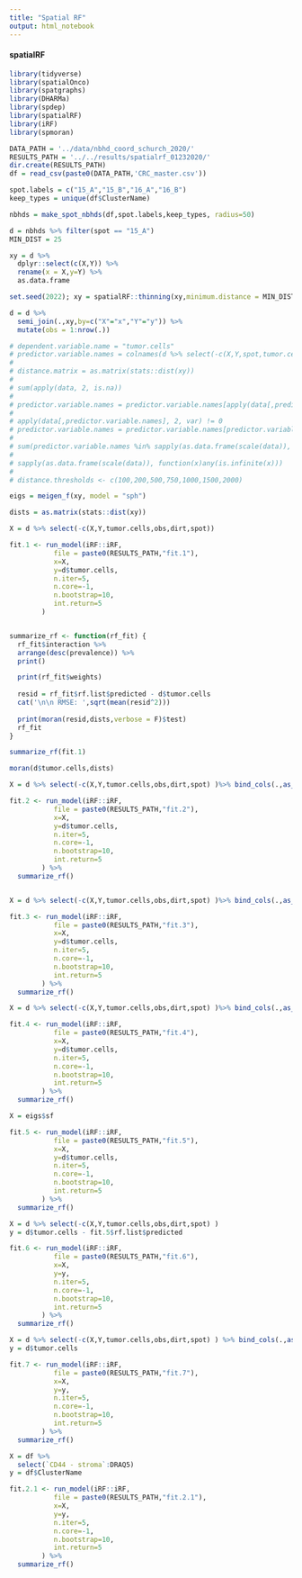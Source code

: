 ```yaml
---
title: "Spatial RF"
output: html_notebook
---
```


#### spatialRF

```r
library(tidyverse)
library(spatialOnco)
library(spatgraphs)
library(DHARMa)
library(spdep)
library(spatialRF)
library(iRF)
library(spmoran)

DATA_PATH = '../data/nbhd_coord_schurch_2020/'
RESULTS_PATH = '../../results/spatialrf_01232020/'
dir.create(RESULTS_PATH)
df = read_csv(paste0(DATA_PATH,'CRC_master.csv'))

spot.labels = c("15_A","15_B","16_A","16_B")
keep_types = unique(df$ClusterName)

nbhds = make_spot_nbhds(df,spot.labels,keep_types, radius=50)

d = nbhds %>% filter(spot == "15_A")
MIN_DIST = 25

xy = d %>%
  dplyr::select(c(X,Y)) %>%
  rename(x = X,y=Y) %>%
  as.data.frame

set.seed(2022); xy = spatialRF::thinning(xy,minimum.distance = MIN_DIST)

d = d %>%
  semi_join(.,xy,by=c("X"="x","Y"="y")) %>%
  mutate(obs = 1:nrow(.))

# dependent.variable.name = "tumor.cells"
# predictor.variable.names = colnames(d %>% select(-c(X,Y,spot,tumor.cells)))
# 
# distance.matrix = as.matrix(stats::dist(xy))
# 
# sum(apply(data, 2, is.na))
# 
# predictor.variable.names = predictor.variable.names[apply(data[,predictor.variable.names], 2, var) != 0]
# 
# apply(data[,predictor.variable.names], 2, var) != 0
# predictor.variable.names = predictor.variable.names[predictor.variable.names != "dirt"]
# 
# sum(predictor.variable.names %in% sapply(as.data.frame(scale(data)), function(x)any(is.nan(x))))
# 
# sapply(as.data.frame(scale(data)), function(x)any(is.infinite(x)))
# 
# distance.thresholds <- c(100,200,500,750,1000,1500,2000)
```


```r
eigs = meigen_f(xy, model = "sph")

dists = as.matrix(stats::dist(xy))

X = d %>% select(-c(X,Y,tumor.cells,obs,dirt,spot))

fit.1 <- run_model(iRF::iRF,
           file = paste0(RESULTS_PATH,"fit.1"),
           x=X, 
           y=d$tumor.cells, 
           n.iter=5, 
           n.core=-1,
           n.bootstrap=10,
           int.return=5
        )


summarize_rf <- function(rf_fit) {
  rf_fit$interaction %>%
  arrange(desc(prevalence)) %>%
  print()

  print(rf_fit$weights)
  
  resid = rf_fit$rf.list$predicted - d$tumor.cells
  cat('\n\n RMSE: ',sqrt(mean(resid^2)))
  
  print(moran(resid,dists,verbose = F)$test)
  rf_fit
}

summarize_rf(fit.1)

moran(d$tumor.cells,dists)

X = d %>% select(-c(X,Y,tumor.cells,obs,dirt,spot) )%>% bind_cols(.,as_tibble(eigs$sf[,1:5]))

fit.2 <- run_model(iRF::iRF,
           file = paste0(RESULTS_PATH,"fit.2"),
           x=X, 
           y=d$tumor.cells, 
           n.iter=5, 
           n.core=-1,
           n.bootstrap=10,
           int.return=5
        ) %>%
  summarize_rf()


X = d %>% select(-c(X,Y,tumor.cells,obs,dirt,spot) )%>% bind_cols(.,as_tibble(eigs$sf[,1:10]))

fit.3 <- run_model(iRF::iRF,
           file = paste0(RESULTS_PATH,"fit.3"),
           x=X, 
           y=d$tumor.cells, 
           n.iter=5, 
           n.core=-1,
           n.bootstrap=10,
           int.return=5
        ) %>%
  summarize_rf()

X = d %>% select(-c(X,Y,tumor.cells,obs,dirt,spot) )%>% bind_cols(.,as_tibble(eigs$sf[,1:50]))

fit.4 <- run_model(iRF::iRF,
           file = paste0(RESULTS_PATH,"fit.4"),
           x=X, 
           y=d$tumor.cells, 
           n.iter=5, 
           n.core=-1,
           n.bootstrap=10,
           int.return=5
        ) %>%
  summarize_rf()

X = eigs$sf

fit.5 <- run_model(iRF::iRF,
           file = paste0(RESULTS_PATH,"fit.5"),
           x=X, 
           y=d$tumor.cells, 
           n.iter=5, 
           n.core=-1,
           n.bootstrap=10,
           int.return=5
        ) %>%
  summarize_rf()

X = d %>% select(-c(X,Y,tumor.cells,obs,dirt,spot) )
y = d$tumor.cells - fit.5$rf.list$predicted

fit.6 <- run_model(iRF::iRF,
           file = paste0(RESULTS_PATH,"fit.6"),
           x=X, 
           y=y, 
           n.iter=5, 
           n.core=-1,
           n.bootstrap=10,
           int.return=5
        ) %>%
  summarize_rf()

X = d %>% select(-c(X,Y,tumor.cells,obs,dirt,spot) ) %>% bind_cols(.,as_tibble(eigs$sf))
y = d$tumor.cells

fit.7 <- run_model(iRF::iRF,
           file = paste0(RESULTS_PATH,"fit.7"),
           x=X, 
           y=y, 
           n.iter=5, 
           n.core=-1,
           n.bootstrap=10,
           int.return=5
        ) %>%
  summarize_rf()
```


```r
X = df %>%
  select(`CD44 - stroma`:DRAQ5)
y = df$ClusterName

fit.2.1 <- run_model(iRF::iRF,
           file = paste0(RESULTS_PATH,"fit.2.1"),
           x=X, 
           y=y, 
           n.iter=5, 
           n.core=-1,
           n.bootstrap=10,
           int.return=5
        ) %>%
  summarize_rf()
```

